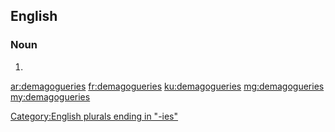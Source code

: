 ==English==

===Noun===
{{head|en|plural}}

# {{plural of|demagoguery|lang=en}}

[[Category:English plurals ending in "-ies"]]

[[ar:demagogueries]]
[[fr:demagogueries]]
[[ku:demagogueries]]
[[mg:demagogueries]]
[[my:demagogueries]]